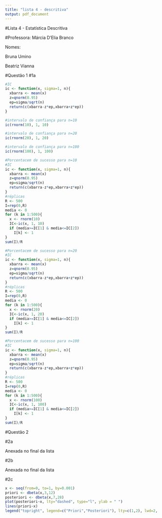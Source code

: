 ```yaml
---
title: "lista 4 - descritiva"
output: pdf_document
---
```

<p>#Lista 4 - Estatística Descritiva
<p>#Professora: Márcia D'Elia Branco
<p>Nomes:
<p>     Bruna Umino
<p>     Beatriz Vianna

#Questão 1
#1a
```r
#IC
ic <- function(x, sigma=1, n){
  xbarra <- mean(x)
  z=qnorm(0.95)
  ep=sigma/sqrt(n)
  return(c(xbarra-z*ep,xbarra+z*ep))
}

```

```r
#intervalo de confiança para n=10
ic(rnorm(10), 1, 10)
```

```r
#intervalo de confiança para n=20
ic(rnorm(20), 1, 20)
```

```r
#intervalo de confiança para n=100
ic(rnorm(100), 1, 100)
```

```r
#Porcentacem de sucesso para n=10
#IC
ic <- function(x, sigma=1, n){
  xbarra <- mean(x)
  z=qnorm(0.95)
  ep=sigma/sqrt(n)
  return(c(xbarra-z*ep,xbarra+z*ep))
}
#réplicas
R <- 500
I=rep(0,R)
media <- 0
for (k in 1:500){
  x <- rnorm(10)
  IC<-ic(x, 1, 10)
  if (media>=IC[1] & media<=IC[2])
    I[k] <- 1
}
sum(I)/R
```

```r
#Porcentacem de sucesso para n=20
#IC
ic <- function(x, sigma=1, n){
  xbarra <- mean(x)
  z=qnorm(0.95)
  ep=sigma/sqrt(n)
  return(c(xbarra-z*ep,xbarra+z*ep))
}
#réplicas
R <- 500
I=rep(0,R)
media <- 0
for (k in 1:500){
  x <- rnorm(20)
  IC<-ic(x, 1, 20)
  if (media>=IC[1] & media<=IC[2])
    I[k] <- 1
}
sum(I)/R
```

```r
#Porcentacem de sucesso para n=100
#IC
ic <- function(x, sigma=1, n){
  xbarra <- mean(x)
  z=qnorm(0.95)
  ep=sigma/sqrt(n)
  return(c(xbarra-z*ep,xbarra+z*ep))
}
#réplicas
R <- 500
I=rep(0,R)
media <- 0
for (k in 1:500){
  x <- rnorm(100)
  IC<-ic(x, 1, 100)
  if (media>=IC[1] & media<=IC[2])
    I[k] <- 1
}
sum(I)/R
```


#Questão 2

#2a
<p> Anexada no final da lista

#2b
<p> Anexada no final da lista

#2c
```r
x <- seq(from=0, to=1, by=0.001)
priori <- dbeta(x,3,12)
posteriori <- dbeta(x,7,28)
plot(posteriori~x, lty="dashed", type="l", ylab = " ")
lines(priori~x)
legend("topright", legend=c("Priori","Posteriori"), lty=c(1,2), lwd=2, bty="n")
```

